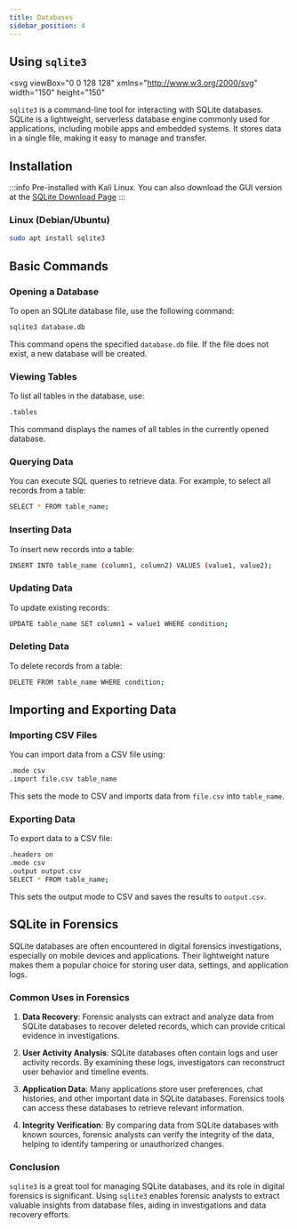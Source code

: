 ```yaml
---
title: Databases
sidebar_position: 4
---
```


## Using `sqlite3`

<svg
  viewBox="0 0 128 128"
  xmlns="http://www.w3.org/2000/svg"
  width="150"
  height="150"
>
  <defs>
    <linearGradient
      id="sqlite-original-a"
      x1="-15.615"
      x2="-6.741"
      y1="-9.108"
      y2="-9.108"
      gradientTransform="rotate(90 -90.486 64.634) scale(9.2712)"
      gradientUnits="userSpaceOnUse"
    >
      <stop stop-color="#95d7f4" offset="0" />
      <stop stop-color="#0f7fcc" offset=".92" />
      <stop stop-color="#0f7fcc" offset="1" />
    </linearGradient>
  </defs>
  <path
    d="M69.5 99.176c-.059-.73-.094-1.2-.094-1.2S67.2 83.087 64.57 78.642c-.414-.707.043-3.594 1.207-7.88.68 1.169 3.54 6.192 4.118 7.81.648 1.824.78 2.347.78 2.347s-1.57-8.082-4.144-12.797a162.286 162.286 0 012.004-6.265c.973 1.71 3.313 5.859 3.828 7.3.102.293.192.543.27.774.023-.137.05-.274.074-.414-.59-2.504-1.75-6.86-3.336-10.082 3.52-18.328 15.531-42.824 27.84-53.754H16.9c-5.387 0-9.789 4.406-9.789 9.789v88.57c0 5.383 4.406 9.789 9.79 9.789h52.897a118.657 118.657 0 01-.297-14.652"
    fill="#0b7fcc"
  />
  <path
    d="M65.777 70.762c.68 1.168 3.54 6.188 4.117 7.809.649 1.824.781 2.347.781 2.347s-1.57-8.082-4.144-12.797a164.535 164.535 0 012.004-6.27c.887 1.567 2.922 5.169 3.652 6.872l.082-.961c-.648-2.496-1.633-5.766-2.898-8.328 3.242-16.871 13.68-38.97 24.926-50.898H16.899a6.94 6.94 0 00-6.934 6.933v82.11c17.527-6.731 38.664-12.88 56.855-12.614-.672-2.605-1.441-4.96-2.25-6.324-.414-.707.043-3.597 1.207-7.879"
    fill="url(#sqlite-original-a)"
  />
  <path
    d="M115.95 2.781c-5.5-4.906-12.164-2.933-18.734 2.899a44.347 44.347 0 00-2.914 2.859c-11.25 11.926-21.684 34.023-24.926 50.895 1.262 2.563 2.25 5.832 2.894 8.328.168.64.32 1.242.442 1.754.285 1.207.437 1.996.437 1.996s-.101-.383-.515-1.582c-.078-.23-.168-.484-.27-.773-.043-.125-.105-.274-.172-.434-.734-1.703-2.765-5.305-3.656-6.867-.762 2.25-1.437 4.36-2.004 6.265 2.578 4.715 4.149 12.797 4.149 12.797s-.137-.523-.782-2.347c-.578-1.621-3.441-6.64-4.117-7.809-1.164 4.281-1.625 7.172-1.207 7.88.809 1.362 1.574 3.722 2.25 6.323 1.524 5.867 2.586 13.012 2.586 13.012s.031.469.094 1.2a118.653 118.653 0 00.297 14.651c.504 6.11 1.453 11.363 2.664 14.172l.828-.449c-1.781-5.535-2.504-12.793-2.188-21.156.48-12.793 3.422-28.215 8.856-44.289 9.191-24.27 21.938-43.738 33.602-53.035-10.633 9.602-25.023 40.684-29.332 52.195-4.82 12.891-8.238 24.984-10.301 36.574 3.55-10.863 15.047-15.53 15.047-15.53s5.637-6.958 12.227-16.888c-3.95.903-10.43 2.442-12.598 3.352-3.2 1.344-4.067 1.8-4.067 1.8s10.371-6.312 19.27-9.171c12.234-19.27 25.562-46.648 12.141-58.621"
    fill="#003956"
  />
</svg>

`sqlite3` is a command-line tool for interacting with SQLite databases. SQLite is a lightweight, serverless database engine commonly used for applications, including mobile apps and embedded systems. It stores data in a single file, making it easy to manage and transfer.

## Installation

:::info
Pre-installed with Kali Linux.
You can also download the GUI version at the [SQLite Download Page](https://sqlitebrowser.org/dl/)
:::

### Linux (Debian/Ubuntu)

```bash
sudo apt install sqlite3
```

## Basic Commands

### Opening a Database

To open an SQLite database file, use the following command:

```bash
sqlite3 database.db
```

This command opens the specified `database.db` file. If the file does not exist, a new database will be created.

### Viewing Tables

To list all tables in the database, use:

```bash
.tables
```

This command displays the names of all tables in the currently opened database.

### Querying Data

You can execute SQL queries to retrieve data. For example, to select all records from a table:

```bash
SELECT * FROM table_name;
```

### Inserting Data

To insert new records into a table:

```bash
INSERT INTO table_name (column1, column2) VALUES (value1, value2);
```

### Updating Data

To update existing records:

```bash
UPDATE table_name SET column1 = value1 WHERE condition;
```

### Deleting Data

To delete records from a table:

```bash
DELETE FROM table_name WHERE condition;
```

## Importing and Exporting Data

### Importing CSV Files

You can import data from a CSV file using:

```bash
.mode csv
.import file.csv table_name
```

This sets the mode to CSV and imports data from `file.csv` into `table_name`.

### Exporting Data

To export data to a CSV file:

```bash
.headers on
.mode csv
.output output.csv
SELECT * FROM table_name;
```

This sets the output mode to CSV and saves the results to `output.csv`.

## SQLite in Forensics

SQLite databases are often encountered in digital forensics investigations, especially on mobile devices and applications. Their lightweight nature makes them a popular choice for storing user data, settings, and application logs.

### Common Uses in Forensics

1. **Data Recovery**: Forensic analysts can extract and analyze data from SQLite databases to recover deleted records, which can provide critical evidence in investigations.

2. **User Activity Analysis**: SQLite databases often contain logs and user activity records. By examining these logs, investigators can reconstruct user behavior and timeline events.

3. **Application Data**: Many applications store user preferences, chat histories, and other important data in SQLite databases. Forensics tools can access these databases to retrieve relevant information.

4. **Integrity Verification**: By comparing data from SQLite databases with known sources, forensic analysts can verify the integrity of the data, helping to identify tampering or unauthorized changes.

### Conclusion

`sqlite3` is a great tool for managing SQLite databases, and its role in digital forensics is significant. Using `sqlite3` enables forensic analysts to extract valuable insights from database files, aiding in investigations and data recovery efforts.
